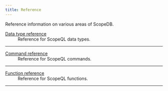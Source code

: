 ```yaml
---
title: Reference
---
```


Reference information on various areas of ScopeDB.

<dl>
<dt>
    <a href="/reference/data-types"><span className="font-semibold text-[18px]">Data type reference</span></a>
</dt>
<dd>
    Reference for ScopeQL data types.
</dd>

---
<dt>
    <a href="/reference/commands"><span className="font-semibold text-[18px]">Command reference</span></a>
</dt>
<dd>
    Reference for ScopeQL commands.
</dd>

---
<dt>
    <a href="/reference/functions"><span className="font-semibold text-[18px]">Function reference</span></a>
</dt>
<dd>
    Reference for ScopeQL functions.
</dd>

---
</dl>
